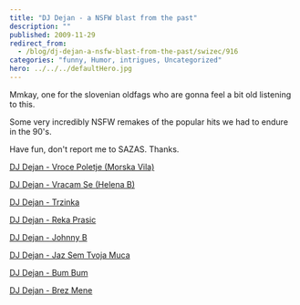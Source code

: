 ```yaml
---
title: "DJ Dejan - a NSFW blast from the past"
description: ""
published: 2009-11-29
redirect_from:
  - /blog/dj-dejan-a-nsfw-blast-from-the-past/swizec/916
categories: "funny, Humor, intrigues, Uncategorized"
hero: ../../../defaultHero.jpg
---
```


Mmkay, one for the slovenian oldfags who are gonna feel a bit old listening to this.

Some very incredibly NSFW remakes of the popular hits we had to endure in the 90's.

Have fun, don't report me to SAZAS. Thanks.

[DJ Dejan - Vroce Poletje (Morska Vila)](https://swizec.com/wp-content/uploads/2009/11/DJ-Dejan-Vroce-Poletje-Morska-Vila.mp3)

[DJ Dejan - Vracam Se (Helena B)](https://swizec.com/wp-content/uploads/2009/11/DJ-Dejan-Vracam-Se-Helena-B.mp3)

[DJ Dejan - Trzinka](https://swizec.com/wp-content/uploads/2009/11/DJ-Dejan-Trzinka.mp3)

[DJ Dejan - Reka Prasic](https://swizec.com/wp-content/uploads/2009/11/DJ-Dejan-Reka-Prasic.mp3)

[DJ Dejan - Johnny B](https://swizec.com/wp-content/uploads/2009/11/DJ-Dejan-Johnny-B.mp3)

[DJ Dejan - Jaz Sem Tvoja Muca](https://swizec.com/wp-content/uploads/2009/11/DJ-Dejan-Jaz-Sem-Tvoja-Muca.mp3)

[DJ Dejan - Bum Bum](https://swizec.com/wp-content/uploads/2009/11/DJ-Dejan-Bum-Bum.mp3)

[DJ Dejan - Brez Mene](https://swizec.com/wp-content/uploads/2009/11/DJ-Dejan-Brez-Mene.mp3)
